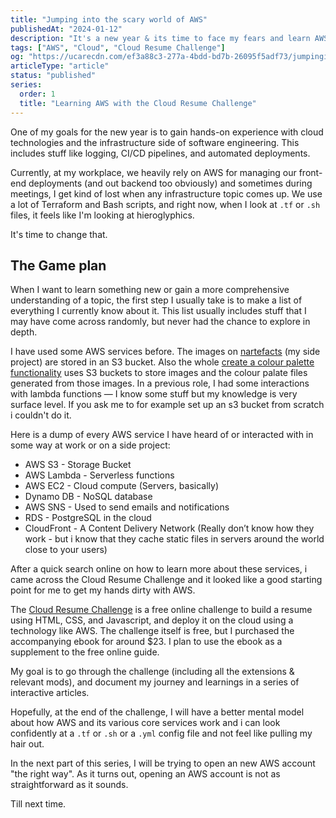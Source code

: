 ```yaml
---
title: "Jumping into the scary world of AWS"
publishedAt: "2024-01-12"
description: "It's a new year & its time to face my fears and learn AWS once and for all."
tags: ["AWS", "Cloud", "Cloud Resume Challenge"]
og: "https://ucarecdn.com/ef3a88c3-277a-4bdd-bd7b-26095f5adf73/jumpingintothescaryworldofaws.png"
articleType: "article"
status: "published"
series:
  order: 1
  title: "Learning AWS with the Cloud Resume Challenge"
---
```


One of my goals for the new year is to gain hands-on experience with cloud technologies and the infrastructure side of software engineering. This includes stuff like logging, CI/CD pipelines, and automated deployments.

Currently, at my workplace, we heavily rely on AWS for managing our front-end deployments (and out backend too obviously) and sometimes during meetings, I get kind of lost when any infrastructure topic comes up. We use a lot of Terraform and Bash scripts, and right now, when I look at `.tf` or `.sh` files, it feels like I'm looking at hieroglyphics.

It's time to change that.

## The Game plan

When I want to learn something new or gain a more comprehensive understanding of a topic, the first step I usually take is to make a list of everything I currently know about it. This list usually includes stuff that I may have come across randomly, but never had the chance to explore in depth.

I have used some AWS services before. The images on [nartefacts](https://www.nartefacts.com/) (my side project) are stored in an S3 bucket. Also the whole [create a colour palette functionality](https://www.nartefacts.com/create) uses S3 buckets to store images and the colour palate files generated from those images. In a previous role, I had some interactions with lambda functions — I know some stuff but my knowledge is very surface level. If you ask me to for example set up an s3 bucket from scratch i couldn't do it.

Here is a dump of every AWS service I have heard of or interacted with in some way at work or on a side project:

- AWS S3 - Storage Bucket
- AWS Lambda - Serverless functions
- AWS EC2 - Cloud compute (Servers, basically)
- Dynamo DB - NoSQL database
- AWS SNS - Used to send emails and notifications
- RDS - PostgreSQL in the cloud
- CloudFront - A Content Delivery Network (Really don’t know how they work - but i know that they cache static files in servers around the world close to your users)

After a quick search online on how to learn more about these services, i came across the Cloud Resume Challenge and it looked like a good starting point for me to get my hands dirty with AWS.

The [Cloud Resume Challenge](https://cloudresumechallenge.dev/) is a free online challenge to build a resume using HTML, CSS, and Javascript, and deploy it on the cloud using a technology like AWS. The challenge itself is free, but I purchased the accompanying ebook for around $23. I plan to use the ebook as a supplement to the free online guide.

My goal is to go through the challenge (including all the extensions & relevant mods), and document my journey and learnings in a series of interactive articles.

Hopefully, at the end of the challenge, I will have a better mental model about how AWS and its various core services work and i can look confidently at a `.tf` or `.sh` or a `.yml` config file and not feel like pulling my hair out.

In the next part of this series, I will be trying to open an new AWS account "the right way". As it turns out, opening an AWS account is not as straightforward as it sounds.

Till next time.

